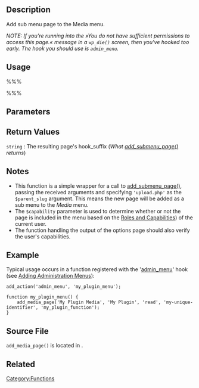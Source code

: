 == Description ==

Add sub menu page to the Media menu.

''NOTE: If you're running into the »You do not have sufficient permissions to access this page.« message in a <code>wp_die()</code> screen, then you've hooked too early. The hook you should use is <code>admin_menu</code>.''

== Usage ==

%%% <?php
add_media_page( $page_title, $menu_title, $capability, $menu_slug, $function);
?> %%%

== Parameters ==

{{Parameter|$page_title|string|The text to be displayed in the title tags of the page when the menu is selected}}

{{Parameter|$menu_title|string|The text to be used for the menu}}

{{Parameter|$capability|string|The [[Roles and Capabilities|capability]] required for this menu to be displayed to the user.}}

{{Parameter|$menu_slug|string|The slug name to refer to this menu by (should be unique for this menu).}}

{{Parameter|$function|callback|The function to be called to output the content for this page.|optional|' '}}

==Return Values==
; <tt>string</tt> : The resulting page's hook_suffix (''What [[Function Reference/add_submenu_page | add_submenu_page()]] returns'')

== Notes ==
* This function is a simple wrapper for a call to [[Function Reference/add_submenu_page | add_submenu_page()]], passing the received arguments and specifying <tt>'upload.php'</tt> as the <tt>$parent_slug</tt> argument. This means the new page will be added as a sub menu to the ''Media'' menu.
* The <tt>$capability</tt> parameter is used to determine whether or not the page is included in the menu based on the [[Roles and Capabilities]]) of the current user.
* The function handling the output of the options page should also verify the user's capabilities.

== Example ==

Typical usage occurs in a function registered with the '[[Action_Reference#Actions_Run_During_an_Admin_Page_Request|admin_menu]]' hook (see [[Adding Administration Menus]]):
<pre>
add_action('admin_menu', 'my_plugin_menu');

function my_plugin_menu() {
	add_media_page('My Plugin Media', 'My Plugin', 'read', 'my-unique-identifier', 'my_plugin_function');
}
</pre>

== Source File ==

<tt>add_media_page()</tt> is located in {{Trac|wp-admin/includes/plugin.php}}.

== Related ==

{{Admin Menu Tags}}

[[Category:Functions]]